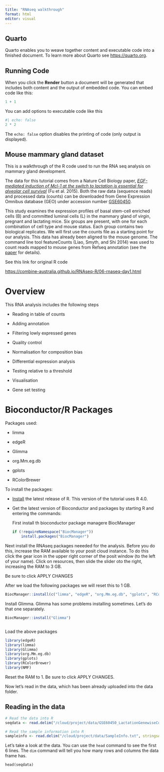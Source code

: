 ```yaml
---
title: "RNAseq walkthrough"
format: html
editor: visual
---
```


## Quarto

Quarto enables you to weave together content and executable code into a finished document. To learn more about Quarto see <https://quarto.org>.

## Running Code

When you click the **Render** button a document will be generated that includes both content and the output of embedded code. You can embed code like this:

```r
1 + 1
```

You can add options to executable code like this

```r
#| echo: false
2 * 2
```

The `echo: false` option disables the printing of code (only output is displayed).

## **Mouse mammary gland dataset**

This is a walkthrough of the R code used to run the RNA seq analysis on mammary gland development.

The data for this tutorial comes from a Nature Cell Biology paper, [*EGF-mediated induction of Mcl-1 at the switch to lactation is essential for alveolar cell survival*](http://www.ncbi.nlm.nih.gov/pubmed/25730472) (Fu et al. 2015). Both the raw data (sequence reads) and processed data (counts) can be downloaded from Gene Expression Omnibus database (GEO) under accession number [GSE60450](http://www.ncbi.nlm.nih.gov/geo/query/acc.cgi?acc=GSE60450).

This study examines the expression profiles of basal stem-cell enriched cells (B) and committed luminal cells (L) in the mammary gland of virgin, pregnant and lactating mice. Six groups are present, with one for each combination of cell type and mouse status. Each group contains two biological replicates. We will first use the counts file as a starting point for our analysis. This data has already been aligned to the mouse genome. The command line tool featureCounts (Liao, Smyth, and Shi 2014) was used to count reads mapped to mouse genes from Refseq annotation (see the [paper](http://www.ncbi.nlm.nih.gov/pubmed/25730472) for details).

See this link for original R code

<https://combine-australia.github.io/RNAseq-R/06-rnaseq-day1.html>

# **Overview**

This RNA analysis includes the following steps

-   Reading in table of counts

-   Adding annotation

-   Filtering lowly expressed genes

-   Quality control

-   Normalisation for composition bias

-   Differential expression analysis

-   Testing relative to a threshold

-   Visualisation

-   Gene set testing

# **Bioconductor/R Packages**

Packages used:

-   limma

-   edgeR

-   Glimma

-   org.Mm.eg.db

-   gplots

-   RColorBrewer

To install the packages:

-   [Install](https://bioconductor.org/install/#install-R) the latest release of R. This version of the tutorial uses R 4.0.

-   Get the latest version of Bioconductor and packages by starting R and entering the commands:

    First install th bioconductor package managere BiocManager

    ```r

    if (!requireNamespace("BiocManager"))
        install.packages("BiocManager")

    ```

Next install the RNAseq packages neeeded for the analysis. Before you do this, increase the RAM available to your posit cloud instance. To do this click the gear icon in the upper right corner of the posit window (to the left of your name). Click on resources, then slide the slider oto the right, increasing the RAM to 3 GB.

Be sure to click APPLY CHANGES

After we load the following packages we will reset this to 1 GB.

```r

BiocManager::install(c("limma", "edgeR", "org.Mm.eg.db", "gplots", "RColorBrewer", "NMF", "BiasedUrn"))

```

Install Glimma. Glimma has some problems installing sometimes. Let's do that one separately.

```r

BiocManager::install("Glimma")
```

```r

```

Load the above packages

```r

library(edgeR)
library(limma)
library(Glimma)
library(org.Mm.eg.db)
library(gplots)
library(RColorBrewer)
library(NMF)

```

Reset the RAM to 1. Be sure to click APPLY CHANGES.

Now let's read in the data, which has been already uploaded into the data folder.

## **Reading in the data**

```r

# Read the data into R 
seqdata <- read.delim("/cloud/project/data/GSE60450_LactationGenewiseCounts.txt")

# Read the sample information into R 
sampleinfo <- read.delim("/cloud/project/data/SampleInfo.txt", stringsAsFactors = TRUE)

```

Let’s take a look at the data. You can use the `head` command to see the first 6 lines. The `dim` command will tell you how many rows and columns the data frame has.

```         
head(seqdata)
```
